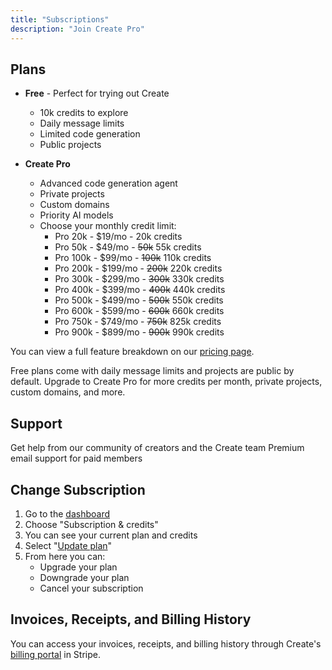 ```yaml
---
title: "Subscriptions"
description: "Join Create Pro"
---
```


## Plans

- **Free** - Perfect for trying out Create
  - 10k credits to explore
  - Daily message limits
  - Limited code generation
  - Public projects

- **Create Pro** 
  - Advanced code generation agent
  - Private projects
  - Custom domains
  - Priority AI models
  - Choose your monthly credit limit:
    - Pro 20k - $19/mo - 20k credits
    - Pro 50k - $49/mo - ~~50k~~ 55k credits
    - Pro 100k - $99/mo - ~~100k~~ 110k credits
    - Pro 200k - $199/mo - ~~200k~~ 220k credits
    - Pro 300k - $299/mo - ~~300k~~ 330k credits
    - Pro 400k - $399/mo - ~~400k~~ 440k credits
    - Pro 500k - $499/mo - ~~500k~~ 550k credits
    - Pro 600k - $599/mo - ~~600k~~ 660k credits
    - Pro 750k - $749/mo - ~~750k~~ 825k credits
    - Pro 900k - $899/mo - ~~900k~~ 990k credits

You can view a full feature breakdown on our [pricing page](https://create.xyz/pricing).

<Note>
  Free plans come with daily message limits and projects are public by default. Upgrade to Create Pro for more credits per month, private projects, custom domains, and more. 
</Note>

## Support

<Card title="Community Support" icon="discord" href="https://create.xyz/discord">
  Get help from our community of creators and the Create team
</Card>

<Card title="Premium Support" icon="envelope" href="mailto:customers@create.xyz">
  Premium email support for paid members 
</Card>

## Change Subscription

1. Go to the [dashboard](https://create.xyz/dashboard)
2. Choose "Subscription & credits"
3. You can see your current plan and credits
2. Select "[Update plan](https://pay.create.xyz/p/login/5kA6oDbVS22c2jedQQ)"
3. From here you can:
   - Upgrade your plan
   - Downgrade your plan
   - Cancel your subscription

## Invoices, Receipts, and Billing History

You can access your invoices, receipts, and billing history through Create's [billing portal](https://pay.create.xyz/p/login/5kA6oDbVS22c2jedQQ) in Stripe.